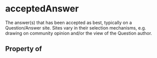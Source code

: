   

# acceptedAnswer

The answer(s) that has been accepted as best, typically on a Question/Answer site. Sites vary in their selection mechanisms, e.g. drawing on community opinion and/or the view of the Question author.

## Property of



